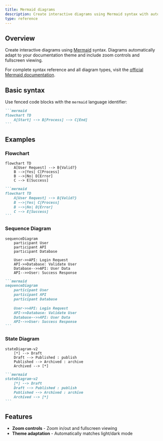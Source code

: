 ```yaml
---
title: Mermaid diagrams
description: Create interactive diagrams using Mermaid syntax with automatic theme support and zoom controls.
type: reference
---
```


## Overview

Create interactive diagrams using [Mermaid](https://mermaid.js.org/) syntax. Diagrams automatically adapt to your documentation theme and include zoom controls and fullscreen viewing.

For complete syntax reference and all diagram types, visit the [official Mermaid documentation](https://mermaid.js.org/intro/getting-started.html).

## Basic syntax

Use fenced code blocks with the `mermaid` language identifier:

````markdown
```mermaid
flowchart TD
    A[Start] --> B[Process] --> C[End]
```
````

## Examples

### Flowchart

```mermaid
flowchart TD
    A[User Request] --> B{Valid?}
    B -->|Yes| C[Process]
    B -->|No| D[Error]
    C --> E[Success]
```

````markdown
```mermaid
flowchart TD
    A[User Request] --> B{Valid?}
    B -->|Yes| C[Process]
    B -->|No| D[Error]
    C --> E[Success]
```
````

### Sequence Diagram

```mermaid
sequenceDiagram
    participant User
    participant API
    participant Database
    
    User->>API: Login Request
    API->>Database: Validate User
    Database-->>API: User Data
    API-->>User: Success Response
```

````markdown
```mermaid
sequenceDiagram
    participant User
    participant API
    participant Database
    
    User->>API: Login Request
    API->>Database: Validate User
    Database-->>API: User Data
    API-->>User: Success Response
```
````

### State Diagram

```mermaid
stateDiagram-v2
    [*] --> Draft
    Draft --> Published : publish
    Published --> Archived : archive
    Archived --> [*]
```

````markdown
```mermaid
stateDiagram-v2
    [*] --> Draft
    Draft --> Published : publish
    Published --> Archived : archive
    Archived --> [*]
```
````

## Features

- **Zoom controls** - Zoom in/out and fullscreen viewing
- **Theme adaptation** - Automatically matches light/dark mode
